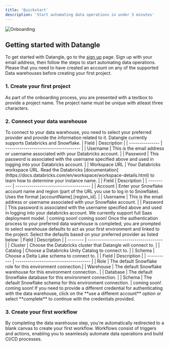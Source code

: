 ```yaml
---
title: 'Quickstart'
description: 'Start automating data operations in under 5 minutes'
---
```


<Frame caption="Datangle onboarding page" >
  <img src="/images/onboarding.png" 
  alt="Onboarding"
  />
</Frame>

## Getting started with Datangle

To get started with Datangle, go to the [sign up](https://app.datangle.io/signup) page. Sign up with your email address, then follow the steps to start automating data operations.
<Info>Please that you need to have created an account on any of the supported Data warehouses before creating your first project.</Info>


### 1. Create your first project

<AccordionGroup>
  <Accordion icon="folder" title="Choose a project name">
    As part of the onboarding process, you are presented with a textbox to provide a project name. The project name must be unique with atleast three characters. 
  </Accordion>
</AccordionGroup>

### 2. Connect your data warehouse

<AccordionGroup>

<Accordion icon="message-bot" title="Authenticate with data warehouse credentials">
  To connect to your data warehouse, you need to select your preferred provider and provide the information related to it. Datangle currently supports Databricks and Snowflake.
  <Tabs>
  <Tab title="Databricks">
    | Field           | Description                           |
    | --------------- | ------------------------------------- |
    | Username        | This is the email address or username associated with your Databricks account. |
    | Password        | This password is associated with the username specified above and used in logging into your Databricks account. |
    | Workspace URL   | Your Databricks workspace URL. Read the Databricks [documentation](https://docs.databricks.com/en/workspace/workspace-details.html) to learn how to determine your instance name. |

  </Tab>
  <Tab title="Snowflake">
    | Field      | Description                           |
    | ---------- | ------------------------------------- |
    | Account    | Enter your Snowflake account name and region (part of the URL you use to log in to Snowflake). Uses the format [accountName].[region_id]. |
    | Username   | This is the email address or username associated with your Snowflake account. |
    | Password   | This password is associated with the username specified above and used in logging into your databricks account. We currently support full Saas deployment model. |
  </Tab>
  <Tab title="Amazon Redshift">
    coming soon!
  </Tab>
  <Tab title="Google Big Query">
    coming soon!
  </Tab>
</Tabs>

</Accordion>
<Accordion icon="rocket" title="Choose warehouse defaults">
  Once the authentication process to your preferred data warehouse is completed, you are prompted to select warehouse defaults to act as your first environment and linked to the project. Select the defaults based on your preferred provider as listed below:

  <Tabs>
  <Tab title="Databricks">
    | Field    | Description                           |
    | -------- | ------------------------------------- |
    | Cluster  | Choose the Databricks cluster that Datangle will connect to. |
    | Catalog  | Choose a Databricks Unity Catalog to connect to. |
    | Schema   | Choose a Delta Lake schema to connect to. |

  </Tab>
  <Tab title="Snowflake">
    | Field       | Description                           |
    | ----------- | ------------------------------------- |
    | Role        | The default Snowflake role for this environment connection.|
    | Warehouse   | The default Snowflake warehouse for this environment connection.. |
    | Database    | The default Snowflake database for this environment connection. |
    | Schema      | The default Snowflake schema for this environment connection. |
  </Tab>
  <Tab title="Amazon Redshift">
    coming soon!
  </Tab>
  <Tab title="Google Big Query">
    coming soon!
  </Tab>
</Tabs>
  <Tip>If you need to provide a different credential for authenticating with the data warehouse, click on the **use a different account** option or select **complete** to continue with the credenitals provided.</Tip>
</Accordion>


</AccordionGroup>


### 3. Create your first workflow

<AccordionGroup>
  <Accordion icon="bolt-lightning" title="Workflow canvas">
    By completing the data warehouse step, you're automatically redirected to a blank canvas to create your first workflow. Workflows consist of triggers and actions, enabling you to seamlessly automate data operations and build CI/CD processes.
  </Accordion>
</AccordionGroup>

